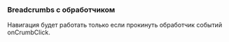 

### Breadcrumbs с обработчиком

Навигация будет работать только если прокинуть обработчик событий onCrumbClick.

<Canvas of={BreadcrumbsStories.Example} meta={BreadcrumbsStories} />
